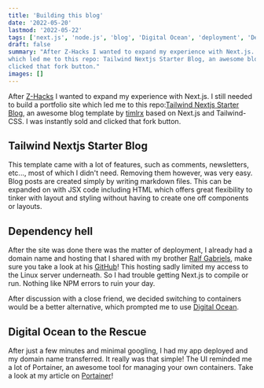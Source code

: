 ```yaml
---
title: 'Building this blog'
date: '2022-05-20'
lastmod: '2022-05-22'
tags: ['next.js', 'node.js', 'blog', 'Digital Ocean', 'deployment', 'DevOps', '2022']
draft: false
summary: "After Z-Hacks I wanted to expand my experience with Next.js. I still needed to build a portfolio site
which led me to this repo: Tailwind Nextjs Starter Blog, an awesome blog template by timlrx based on Next.js and Tailwind-CSS. I was instantly sold and
clicked that fork button."
images: []
---
```


After [Z-Hacks](/blog/z-hacks) I wanted to expand my experience with Next.js. I still needed to build a portfolio site
which led me to this repo:[Tailwind Nextjs Starter Blog](https://github.com/timlrx/tailwind-nextjs-starter-blog),
an awesome blog template by [timlrx](https://github.com/timlrx) based on Next.js and Tailwind-CSS. I was instantly sold and
clicked that fork button.

## Tailwind Nextjs Starter Blog

This template came with a lot of features, such as comments, newsletters, etc..., most of which I didn't need. Removing them however, was very easy.
Blog posts are created simply by writing markdown files. This can be expanded on with JSX code including HTML which offers
great flexibility to tinker with layout and styling without having to create one off components or layouts.

## Dependency hell

After the site was done there was the matter of deployment, I already had a domain name and hosting that I shared with my brother [Ralf Gabriels](https://ralf.gabriels.dev),
make sure you take a look at his [GitHub](https://github.com/RalfG)!
This hosting sadly limited my access to the Linux server underneath. So I had trouble getting Next.js to compile or run.
Nothing like NPM errors to ruin your day.

After discussion with a close friend, we decided switching to containers would be a better alternative, which prompted
me to use [Digital Ocean](https://www.digitalocean.com/).

## Digital Ocean to the Rescue

After just a few minutes and minimal googling, I had my app deployed
and my domain name transferred. It really was that simple! The UI reminded me a lot of Portainer, an awesome tool for managing
your own containers. Take a look at my article on [Portainer](/blog/portainer-guide)!
